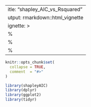  ---
title: "shapley_AIC_vs_Rsquared"
output: rmarkdown::html_vignette
vignette: >
  %\VignetteIndexEntry{shapley_AIC_vs_Rsquared}
  %\VignetteEngine{knitr::rmarkdown}
  %\VignetteEncoding{UTF-8}
---

```r
knitr::opts_chunk$set(
  collapse = TRUE,
  comment  = "#>"
)
```

```r
library(shapleyAIC)
library(dplyr)
library(ggplot2)
library(tidyr)
```


